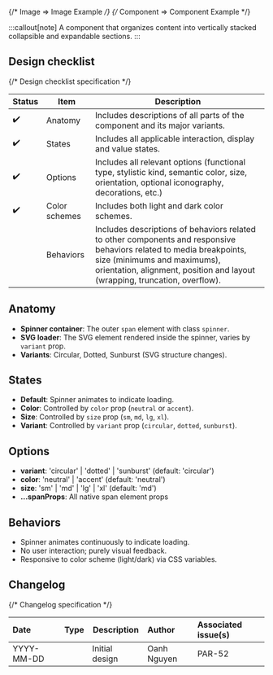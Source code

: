 
<TableOfContents />

{/* Image => Image Example */}
{/* Component => Component Example */}

:::callout[note]
A component that organizes content into vertically stacked collapsible and expandable sections.
:::

## Design checklist <span id="design-checklist"></span>

{/* Design checklist specification */}

| Status | Item          | Description                                                                                                                                                                                                                       |
| ------ | ------------- | --------------------------------------------------------------------------------------------------------------------------------------------------------------------------------------------------------------------------------- |
| ✔️     | Anatomy       | Includes descriptions of all parts of the component and its major variants.                                                                                                                                                       |
| ✔️     | States        | Includes all applicable interaction, display and value states.                                                                                                                                                                    |
| ✔️     | Options       | Includes all relevant options (functional type, stylistic kind, semantic color, size, orientation, optional iconography, decorations, etc.)                                                                                       |
| ✔️     | Color schemes | Includes both light and dark color schemes.                                                                                                                                                                                       |
|        | Behaviors     | Includes descriptions of behaviors related to other components and responsive behaviors related to media breakpoints, size (minimums and maximums), orientation, alignment, position and layout (wrapping, truncation, overflow). |

## Anatomy <span id="anatomy"></span>

- **Spinner container**: The outer `span` element with class `spinner`.
- **SVG loader**: The SVG element rendered inside the spinner, varies by `variant` prop.
- **Variants**: Circular, Dotted, Sunburst (SVG structure changes).

## States <span id="states"></span>

- **Default**: Spinner animates to indicate loading.
- **Color**: Controlled by `color` prop (`neutral` or `accent`).
- **Size**: Controlled by `size` prop (`sm`, `md`, `lg`, `xl`).
- **Variant**: Controlled by `variant` prop (`circular`, `dotted`, `sunburst`).

## Options <span id="options"></span>

- **variant**: 'circular' | 'dotted' | 'sunburst' (default: 'circular')
- **color**: 'neutral' | 'accent' (default: 'neutral')
- **size**: 'sm' | 'md' | 'lg' | 'xl' (default: 'md')
- **...spanProps**: All native span element props

## Behaviors <span id="behaviors"></span>

- Spinner animates continuously to indicate loading.
- No user interaction; purely visual feedback.
- Responsive to color scheme (light/dark) via CSS variables.

## Changelog <span id="changelog"></span>

{/* Changelog specification */}

| Date       | Type                                                     | Description    | Author      | Associated issue(s) |
| :--------- | :------------------------------------------------------- | -------------- | :---------- | :------------------ |
| YYYY-MM-DD | <Badge size='sm' kind='glass' color='cyan' label="new"/> | Initial design | Oanh Nguyen | PAR-52              |

